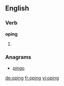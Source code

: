 ==English==

===Verb===
'''oping'''

# {{present participle of|[[ope]]}}

===Anagrams===
* [[pingo#English|pingo]]

[[de:oping]]
[[fr:oping]]
[[vi:oping]]